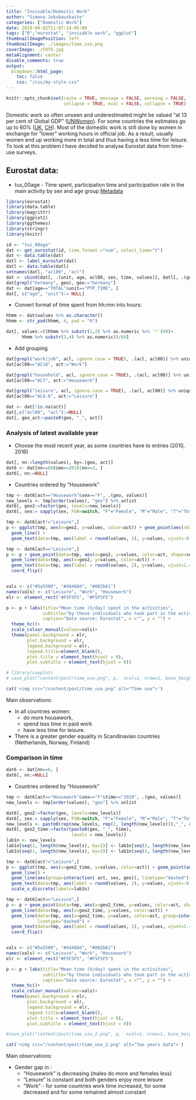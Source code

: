 ```yaml
---
title: "Invisable/Domestic Work"
author: "Simona Jokubauskaite"
categories: ["Domestic Work"]
date: 2019-09-02T11:07:14-05:00
tags: ["R","eurostat", "invisable work", "ggplot"]
thumbnailImagePosition: left
thumbnailImage: ./images/time_use.png
coverImage: ./FOTO.jpg
metaAlignment: center
disable_comments: true
output:
  blogdown::html_page:
    toc: false
    css: "/css/my-style.css"
--- 
```

   

```r
knitr::opts_chunk$set(cache = TRUE, message = FALSE, warning = FALSE, fig.show = "animate",
                      collapse = TRUE, eval = FALSE, collapse = TRUE)
```

Domestic work so often unseen and underestimated might be valued "at 13 per cent of Global GDP" ([UNWomen](https://www2.unwomen.org/-/media/field%20office%20eseasia/docs/publications/2017/01/unpaid-care-and-domestic-work-en.pdf?la=en&vs=435&la=en&vs=435)). For some countries the estimates go up to 60% ([UK](https://www.ons.gov.uk/economy/nationalaccounts/satelliteaccounts/articles/householdsatelliteaccounts/2015and2016estimates), [CH](https://www.sp-sg.ch/wp-content/uploads/2017/12/Handout-T_Soiland.pdf)). Most of the domestic work is still done by women in exchange for "lower" working hours in official job. As a result, usually women end up working more in total and thus having a less time for leisure. To look at this problem I have decided to analyse Eurostat data from time-use surveys.


## Eurostat data:

* tus_00age - Time spent, participation time and participation rate in the main activity by sex and age group
[Metadata](https://ec.europa.eu/eurostat/cache/metadata/en/tus_esms.htm)


```r
library(eurostat)
library(data.table)
library(magrittr)
library(ggplot2)
library(ggthemes)
library(stringr)
library(knitr)
```


```r
id <- "tus_00age"
dat <- get_eurostat(id, time_format ="num", select_time="Y")
dat <- data.table(dat)
datl <- label_eurostat(dat)
datl <- data.table(datl)
setnames(datl, "acl00", "acl")
dat <- cbind(dat[, .(unit, age, acl00, sex, time, values)], datl[, .(geo, acl)])
dat[grepl("Germany", geo), geo:="Germany"]
dat <- dat[age=="TOTAL"&unit=="PTP_TIME", ]
dat[, c("age", "unit"):= NULL]
```

* Convert format of time spent from hh:mm into hours:

```r
hhmm <- dat$values %>% as.character()
hhmm <- str_pad(hhmm, 4, pad = "0")

dat[, values:=((hhmm %>% substr(1,2) %>% as.numeric %>% `*`(60)+
      hhmm %>% substr(3,4) %>% as.numeric))/60]
```



* Add grouping

```r
dat[grepl("work|job", acl, ignore.case = TRUE), .(acl, acl00)] %>% unique %>% kable
dat[acl00=="AC1A", act:="Work"]
```

```r
dat[grepl("household", acl, ignore.case = TRUE), .(acl, acl00)] %>% unique %>% kable
dat[acl00=="AC3", act:="Housework"]
```

```r
dat[grepl("leisure", acl, ignore.case = TRUE), .(acl, acl00)] %>% unique %>% kable
dat[acl00=="AC4-8", act:="Leisure"]
```

```r
dat <- dat[!is.na(act)]
dat[,c("acl00", "acl"):=NULL]
dat[, geo_act:=paste0(geo, "_", act)]
```


### Analysis of latest available year

* Choose the most recent year, as some countries have to entries (2010, 2016)

```r
dat[, nn:=length(values), by=.(geo, act)]
dat6 <- dat[nn==6&time==2010|nn==3, ]
dat6[, nn:=NULL]
```

* Countries ordered by "Housework"

```r
tmp <- dat6[act=="Housework"&sex=="F", .(geo, values)]
new_levels <- tmp[order(values), "geo"] %>% unlist
dat6[, geo2:=factor(geo, levels=new_levels)]
dat6[, sex:= sapply(sex, FUN=switch, "F"="Female", "M"="Male", "T"="Total")]
```


```r
tmp <- dat6[act!="Leisure",]
p <- ggplot(tmp, aes(x=geo2, y=values, color=act)) + geom_point(aes(shape=sex), size=3) +
  geom_line() +
  geom_text(data=tmp, aes(label = round(values, 2), y=values, vjust=-0.3, hjust=-0.3), size=3)

tmp <- dat6[act=="Leisure",]
p <- p + geom_point(data=tmp, aes(x=geo2, y=values, color=act, shape=sex)) +
  geom_line(data=tmp, aes(x=geo2, y=values, color=act)) +
  geom_text(data=tmp, aes(label = round(values, 2), y=values, vjust=1.4, hjust=0.3), size=3) +
  coord_flip()


vals <- c("#5a5500", "#d4468d", "#002b61")
names(vals) <- c("Leisure", "Work", "Housework")
elr <- element_rect("#F5F5F5", "#F5F5F5")

p <- p + labs(title="Mean time (h/day) spent in the activities",
              subtitle="by those individuals who took part in the activity",
              caption="Data source: Eurostat", x ="", y = "") +
  theme_hc()+
  scale_colour_manual(values=vals)+
  theme(panel.background = elr,
        plot.background = elr,
        legend.background = elr,
        legend.title=element_blank(),
        plot.title = element_text(hjust = 0),
        plot.subtitle = element_text(hjust = 0))
```

```r
# library(cowplot)
# save_plot("content/post/time_use.png", p,  ncol=1, nrow=1, base_height = 8)
```

```r
cat('<img src="/content/post/time_use.png" alt="Time use">')
```

Main observations:

* In all countries women:
  + do more housework,
  + spend less time in paid work
  + have less time for leisure.
* There is a greater gender equality in Scandinavian countries (Netherlands, Norway, Finland)


### Comparison in time


```r
dat6 <- dat[nn==6, ]
dat6[, nn:=NULL]
```

* Countries ordered by "Housework"

```r
tmp <- dat6[act=="Housework"&sex=="F"&time=="2010", .(geo, values)]
new_levels <- tmp[order(values), "geo"] %>% unlist

dat6[, geo2:=factor(geo, levels=new_levels)]
dat6[, sex:= sapply(sex, FUN=switch, "F"="Female", "M"="Male", "T"="Total")]
new_levels <- paste0(rep(new_levels, rep(2, length(new_levels))),"_", c(2000, 2010))
dat6[, geo2_time:=factor(paste0(geo, "_", time),
                         levels = new_levels)]
lab1n <- new_levels
lab1n[seq(2, length(new_levels), by=2)] <- lab1n[seq(2, length(new_levels), by=2)] %>% gsub("_",":", .)
lab1n[seq(1, length(new_levels), by=2)] <- lab1n[seq(1, length(new_levels), by=2)] %>% gsub(".*_","", .)
```


```r
tmp <- dat6[act!="Leisure",]
p <- ggplot(tmp, aes(x=geo2_time, y=values, color=act)) + geom_point(aes(shape=sex), size=3) +
  geom_line() +
  geom_line(aes(group=interaction( act, sex, geo)), linetype="dashed") +
  geom_text(data=tmp, aes(label = round(values, 2), y=values, vjust=-0.3, hjust=-0.3), size=3)+
  scale_x_discrete(labels=lab1n)

tmp <- dat6[act=="Leisure",]
p <- p + geom_point(data=tmp, aes(x=geo2_time, y=values, color=act, shape=sex)) +
  geom_line(data=tmp, aes(x=geo2_time, y=values, color=act)) +
  geom_line(data=tmp, aes(x=geo2_time, y=values, color=act, group=interaction( act, sex, geo)),
            linetype="dashed") +
  geom_text(data=tmp, aes(label = round(values, 2), y=values, vjust=1.4, hjust=0.3), size=3) +
  coord_flip()


vals <- c("#5a5500", "#d4468d", "#002b61")
names(vals) <- c("Leisure", "Work", "Housework")
elr <- element_rect("#F5F5F5", "#F5F5F5")

p <- p + labs(title="Mean time (h/day) spent in the activities",
              subtitle="by those individuals who took part in the activity",
              caption="Data source: Eurostat", x ="", y = "") +
  theme_hc()+
  scale_colour_manual(values=vals)+
  theme(panel.background = elr,
        plot.background = elr,
        legend.background = elr,
        legend.title=element_blank(),
        plot.title = element_text(hjust = 0),
        plot.subtitle = element_text(hjust = 0))
```

```r
#save_plot("content/post/time_use_2.png", p,  ncol=1, nrow=1, base_height = 8)
```

```r
cat('<img src="/content/post/time_use_2.png" alt="Two years data">')
```


Main observations:

* Gender gap in :
  + "Housework" is decreasing (males do more and females less)
  + "Leisure" is constant and both genders enjoy more leisure
  + "Work" - for some countries work time increased, for some decreased and for some remained almost constant
